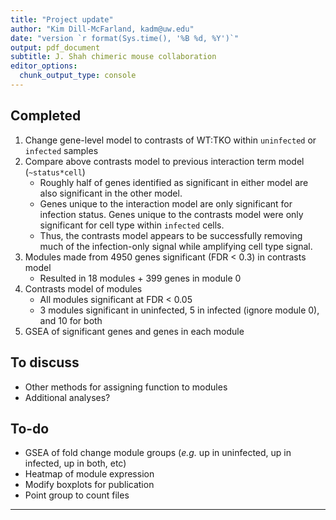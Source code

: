 ```yaml
---
title: "Project update"
author: "Kim Dill-McFarland, kadm@uw.edu"
date: "version `r format(Sys.time(), '%B %d, %Y')`"
output: pdf_document
subtitle: J. Shah chimeric mouse collaboration
editor_options:
  chunk_output_type: console
---
```


## Completed

1. Change gene-level model to contrasts of WT:TKO within `uninfected` or `infected` samples
2. Compare above contrasts model to previous interaction term model (`~status*cell`) 
    - Roughly half of genes identified as significant in either model are also significant in the other model.
    - Genes unique to the interaction model are only significant for infection status. Genes unique to the contrasts model were only significant for cell type within `infected` cells. 
    - Thus, the contrasts model appears to be successfully removing much of the infection-only signal while amplifying cell type signal.
3. Modules made from 4950 genes significant (FDR < 0.3) in contrasts model
    - Resulted in 18 modules + 399 genes in module 0
4. Contrasts model of modules
    - All modules significant at FDR < 0.05
    - 3 modules significant in uninfected, 5 in infected (ignore module 0), and 10 for both
5. GSEA of significant genes and genes in each module

## To discuss

* Other methods for assigning function to modules
* Additional analyses?

## To-do

* GSEA of fold change module groups (*e.g.* up in uninfected, up in infected, up in both, etc)
* Heatmap of module expression
* Modify boxplots for publication
* Point group to count files

***